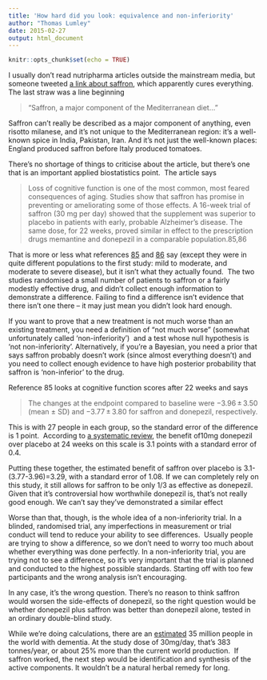 ```yaml
---
title: 'How hard did you look: equivalence and non-inferiority'
author: "Thomas Lumley"
date: 2015-02-27
output: html_document
---
```


```r
knitr::opts_chunk$set(echo = TRUE)
```
  I usually don't read nutripharma articles outside the mainstream media, but someone tweeted [a link about saffron](http://www.donotlink.com/dw82), which apparently cures everything. The last straw was a line beginning 

> "Saffron, a major component of the Mediterranean diet..."  

Saffron can't really be described as a major component of anything, even risotto milanese, and it's not unique to the Mediterranean region: it's a well-known spice in India, Pakistan, Iran. And it's not just the well-known places: England produced saffron before Italy produced tomatoes. 

There's no shortage of things to criticise about the article, but there's one that is an important applied biostatistics point.  The article says

> Loss of cognitive function is one of the most common, most feared consequences of aging. Studies show that saffron has promise in preventing or ameliorating some of those effects. A 16-week trial of saffron (30 mg per day) showed that the supplement was superior to placebo in patients with early, probable Alzheimer’s disease. The same dose, for 22 weeks, proved similar in effect to the prescription drugs memantine and donepezil in a comparable population.85,86  

That is more or less what references [85](http://www.ncbi.nlm.nih.gov/pubmed/19838862) and [86](http://www.ncbi.nlm.nih.gov/pubmed/25163440) say (except they were in quite different populations to the first study: mild to moderate, and moderate to severe disease), but it isn't what they actually found.  The two studies randomised a small number of patients to saffron or a fairly modestly effective drug, and didn't collect enough information to demonstrate a difference. Failing to find a difference isn't evidence that there isn't one there -- it may just mean you didn't look hard enough.

If you want to prove that a new treatment is not much worse than an existing treatment, you need a definition of "not much worse" (somewhat unfortunately called 'non-inferiority')  and a test whose null hypothesis is 'not non-inferiority'. Alternatively, if you're a Bayesian, you need a prior that says saffron probably doesn't work (since almost everything doesn't) and you need to collect enough evidence to have high posterior probability that saffron is 'non-inferior' to the drug.

Reference 85 looks at cognitive function scores after 22 weeks and says  

> The changes at the endpoint compared to baseline were −3.96 ± 3.50 (mean ± SD) and −3.77 ± 3.80 for saffron and donepezil, respectively. 

This is with 27 people in each group, so the standard error of the difference is 1 point.  According to [a systematic review](http://www.ncbi.nlm.nih.gov/pubmed/15254918), the benefit of10mg donepezil over placebo at 24 weeks on this scale is 3.1 points with a standard error of 0.4. 

Putting these together, the estimated benefit of saffron over placebo is 3.1-(3.77-3.96)=3.29, with a standard error of 1.08. If we can completely rely on this study, it still allows for saffron to be only 1/3 as effective as donepezil. Given that it's controversial how worthwhile donepezil is, that's not really good enough. We can't say they've demonstrated a similar effect

Worse than that, though, is the whole idea of a non-inferiority trial. In a blinded, randomised trial, any imperfections in measurement or trial conduct will tend to reduce your ability to see differences.  Usually people are trying to show a difference, so we don't need to worry too much about whether everything was done perfectly. In a non-inferiority trial, you are trying not to see a difference, so it's very important that the trial is planned and conducted to the highest possible standards. Starting off with too few participants and the wrong analysis isn't encouraging.

In any case, it's the wrong question. There's no reason to think saffron would worsen the side-effects of donepezil, so the right question would be whether donepezil plus saffron was better than donepezil alone, tested in an ordinary double-blind study.

While we're doing calculations, there are an [estimated](http://www.ncbi.nlm.nih.gov/pubmed/23305823) 35 million people in the world with dementia. At the study dose of 30mg/day, that's 383 tonnes/year, or about 25% more than the current world production.  If saffron worked, the next step would be identification and synthesis of the active components. It wouldn't be a natural herbal remedy for long.  
